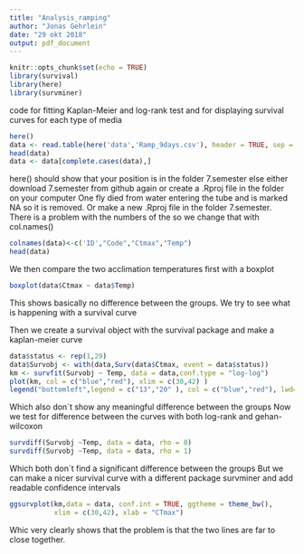 ```yaml
---
title: "Analysis_ramping"
author: "Jonas Gehrlein"
date: "29 okt 2018"
output: pdf_document
---
```


```r
knitr::opts_chunk$set(echo = TRUE)
library(survival) 
library(here)
library(survminer)
```
code for fitting Kaplan-Meier and log-rank test and for displaying 
survival curves for each type of media

```r
here()
data <- read.table(here('data','Ramp_9days.csv'), header = TRUE, sep = ";", dec = ",")
head(data)
data <- data[complete.cases(data),]
```

here() should show that your position is in the folder 7.semester else either download
7.semester from github again or create a .Rproj file in the folder on your computer
One fly died from water entering the tube and is marked NA so it is removed.
Or make a new .Rproj file in the folder 7.semester. There is a problem with the numbers of the  so we change that with col.names()
```r
colnames(data)<-c('ID',"Code","Ctmax","Temp")
head(data)
```
We then compare the two acclimation temperatures first with a boxplot
```r
boxplot(data$Ctmax ~ data$Temp)
```
 This shows basically no difference between the groups. 
 We try to see what is happening with a survival curve
 

Then we create a survival object with the survival package and make a kaplan-meier curve
```r
data$status <- rep(1,29)
data$Survobj <- with(data,Surv(data$Ctmax, event = data$status))
km <- survfit(Survobj ~ Temp, data = data,conf.type = "log-log")
plot(km, col = c("blue","red"), xlim = c(30,42) ) 
legend("bottomleft",legend = c("13","20" ), col = c("blue","red"), lwd=1)
```
Which also don`t show any meaningful difference between the groups
Now we test for difference between the curves with both log-rank and gehan-wilcoxon

```r
survdiff(Survobj ~Temp, data = data, rho = 0) 
survdiff(Survobj ~Temp, data = data, rho = 1) 
```

Which both don`t find a significant difference between the groups 
But we can make a nicer survival curve with a different package survminer 
and add readable confidence intervals

```r
ggsurvplot(km,data = data, conf.int = TRUE, ggtheme = theme_bw(),
           xlim = c(30,42), xlab = "CTmax")
```

Whic very clearly shows that the problem is that the two lines are far to close 
together.
